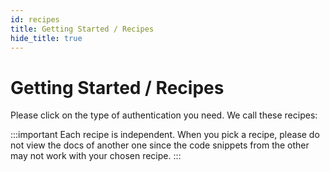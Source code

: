 ```yaml
---
id: recipes
title: Getting Started / Recipes
hide_title: true
---
```


# Getting Started / Recipes

Please click on the type of authentication you need. We call these recipes:

:::important
Each recipe is independent. When you pick a recipe, please do not view the docs of another one since the code snippets from the other may not work with your chosen recipe.
:::


<RecipeTabs />
